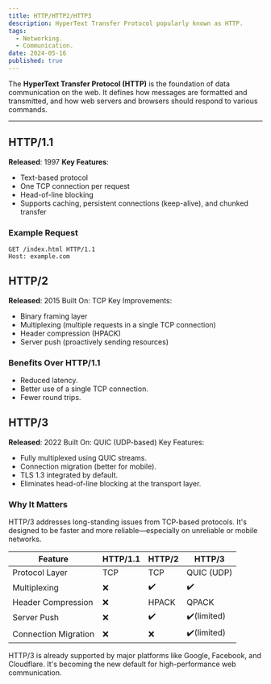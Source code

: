 ```yaml
---
title: HTTP/HTTP2/HTTP3
description: HyperText Transfer Protocol popularly known as HTTP.
tags:
  - Networking.
  - Communication.
date: 2024-05-16
published: true
---
```


The **HyperText Transfer Protocol (HTTP)** is the foundation of data communication on the web. It defines how messages are formatted and transmitted, and how web servers and browsers should respond to various commands.

---

## HTTP/1.1

**Released**: 1997
**Key Features**:

- Text-based protocol
- One TCP connection per request
- Head-of-line blocking
- Supports caching, persistent connections (keep-alive), and chunked transfer

### Example Request

```http
GET /index.html HTTP/1.1
Host: example.com
```

## HTTP/2

**Released**: 2015
Built On: TCP
Key Improvements:

- Binary framing layer
- Multiplexing (multiple requests in a single TCP connection)
- Header compression (HPACK)
- Server push (proactively sending resources)

### Benefits Over HTTP/1.1

- Reduced latency.
- Better use of a single TCP connection.
- Fewer round trips.

## HTTP/3

**Released**: 2022
Built On: QUIC (UDP-based)
Key Features:

- Fully multiplexed using QUIC streams.
- Connection migration (better for mobile).
- TLS 1.3 integrated by default.
- Eliminates head-of-line blocking at the transport layer.

### Why It Matters

HTTP/3 addresses long-standing issues from TCP-based protocols. It's designed to be faster and more reliable—especially on unreliable or mobile networks.

| Feature              | HTTP/1.1 | HTTP/2 | HTTP/3      |
| -------------------- | -------- | ------ | ----------- |
| Protocol Layer       | TCP      | TCP    | QUIC (UDP)  |
| Multiplexing         | ❌       | ✔️     | ✔️          |
| Header Compression   | ❌       | HPACK  | QPACK       |
| Server Push          | ❌       | ✔️     | ✔️(limited) |
| Connection Migration | ❌       | ❌     | ✔️(limited) |

<Callout type="info">
  HTTP/3 is already supported by major platforms like Google, Facebook, and Cloudflare. It's becoming the new default for high-performance web
  communication.
</Callout>
